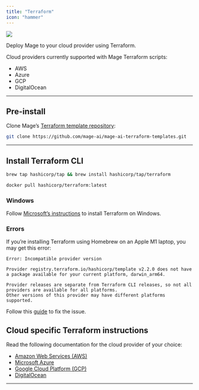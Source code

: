 ```yaml
---
title: "Terraform"
icon: "hammer"
---
```


![](https://user-images.githubusercontent.com/78053898/198754720-d6b1e5bd-caa8-431e-a4cb-e26743c0ef36.png)

Deploy Mage to your cloud provider using Terraform.

Cloud providers currently supported with Mage Terraform scripts:

- AWS
- Azure
- GCP
- DigitalOcean

---

## Pre-install

Clone Mage’s
[Terraform template repository](https://github.com/mage-ai/mage-ai-terraform-templates):

```bash
git clone https://github.com/mage-ai/mage-ai-terraform-templates.git
```

---

## Install Terraform CLI

<CodeGroup>

```bash Using Homebrew
brew tap hashicorp/tap && brew install hashicorp/tap/terraform
```

```bash Using Docker
docker pull hashicorp/terraform:latest
```

</CodeGroup>

### Windows

Follow [Microsoft’s instructions](https://learn.microsoft.com/en-us/azure/developer/terraform/get-started-windows-bash?tabs=bash#4-install-terraform-for-windows) to install Terraform on Windows.

### Errors

If you’re installing Terraform using Homebrew on an Apple M1 laptop, you may get this error:

```
Error: Incompatible provider version

Provider registry.terraform.io/hashicorp/template v2.2.0 does not have a package available for your current platform, darwin_arm64.

Provider releases are separate from Terraform CLI releases, so not all providers are available for all platforms. 
Other versions of this provider may have different platforms supported.
```

Follow this [guide](https://medium.com/@sssanjaya/terraform-error-incompatible-provider-version-m1-or-darwin-arm64-fae0159f913f) to fix the issue.

## Cloud specific Terraform instructions

Read the following documentation for the cloud provider of your choice:

- [Amazon Web Services (AWS)](/production/deploying-to-cloud/aws)
- [Microsoft Azure](/production/deploying-to-cloud/azure)
- [Google Cloud Platform (GCP)](/production/deploying-to-cloud/gcp)
- [DigitalOcean](/production/deploying-to-cloud/digitalocean)

---

